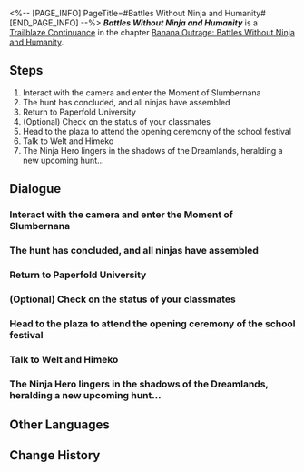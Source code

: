 <%-- [PAGE_INFO]
PageTitle=#Battles Without Ninja and Humanity#
[END_PAGE_INFO] --%>
{{Stub|Dialogue.}}
{{Mission Infobox
|id            = 1034210
|title         = 
|image         = Mission Battles Without Ninja and Humanity.png{{subst:void|<!--$UPLOAD:<<SpriteOutput/Chronicle/1034210.png>-<Mission Battles Without Ninja and Humanity.png>-<Fate's Atlas Images>>-->}}
|type          = Trailblaze Continuance
|event_name    = 
|chapter       = Banana Outrage: Battles Without Ninja and Humanity
|requirements  = [[Trailblaze Continuance]] ''[[Asdanian Rhapsody]]'' completed
|summary       = Bringing colored ink made from Rappa's memories, you arrive in the Moment of Slumbernana, a Dreamscape created by Profnana, and awaken everyone who has been transformed into monkeys. Together with Rappa, you defeat Profnana, the mastermind who has been exploiting all monkeys' desires. Although Profnana's true form escapes from Asdana, tranquility is restored to the Dreamscape and Paperfold University's anniversary festival can finally kick off again. While the crisis of the atavistic experiment may seem to be thwarted, it only marks the prelude to the Galaxy Rangers' next hunt...
|characters    = "Profnana"; Boothill; Confounded Resident; Dan Heng; March 7th; Mr. Reca; Perplexed Classmate; Rappa; Rappa & Boothill; Trailblazer
|startLocation = [[Penacony]] - [[Penacony Paperfold University College]]
|world         = Penacony
|area          = Penacony Paperfold University College
|prev          = Asdanian Rhapsody
|next          = 
|rewards       = Trailblaze EXP*500; Stellar Jade*60; Traveler's Guide*8; Lost Crystal*6; Credit*80,000
}}
'''''Battles Without Ninja and Humanity''''' is a [[Trailblaze Continuance]] in the chapter [[Banana Outrage: Battles Without Ninja and Humanity]].

==Steps==
# Interact with the camera and enter the Moment of Slumbernana
# The hunt has concluded, and all ninjas have assembled
# Return to Paperfold University
# (Optional) Check on the status of your classmates
# Head to the plaza to attend the opening ceremony of the school festival
# Talk to Welt and Himeko
# The Ninja Hero lingers in the shadows of the Dreamlands, heralding a new upcoming hunt...

<!--
==Gameplay Notes==

--><!--
==Trial Character==

-->
==Dialogue==
{{Stub Dialogue}}
{{Dialogue End}}

===Interact with the camera and enter the Moment of Slumbernana{{subst:void|<!--103421002-->}}===
{{Mission Description|type=continuance|location=Penacony Paperfold University College|update|The final stage is prepared, and the main actors need to soon take the spotlight. The camera is ready to go any time &mdash; and will definitely not stop.<br />Three trials for BananAdvisors, two pasts for the Ninja Hero, and one party hosted by the cowboy &mdash; all in readiness for the ultimate hunt. Are you ready?}}
{{Dialogue Start}}
:{{tx}}
{{Dialogue End}}

===The hunt has concluded, and all ninjas have assembled{{subst:void|<!--103421003-->}}===
{{Mission Description|type=continuance|location=Dreamflux Reef|update|The ultimate hunt is over, with the ninjas overcoming all the villains. The inhabitants of the Dreamlands can now enjoy a peaceful night's sleep, while for the Ninja Hero, this signals the beginning of a new adventure...}}
{{Dialogue Start}}
:{{tx}}
{{Dialogue End}}

===Return to Paperfold University{{subst:void|<!--103421004-->}}===
{{Mission Description|type=continuance|location=Penacony Paperfold University College|update|The story of ninjas and monkeys comes to a temporary close. As you all know, no matter what happens, academic life must continue, and the interrupted school festival must resume.<br />Join the truly joyous festival &mdash; Although your contributions may remain unrecognized to all, a ninja embodies the spirit of a mysterious hero who works in the shadows, seeking not fame but peace for all.}}
{{Dialogue Start}}
:{{tx}}
{{Dialogue End}}

===(Optional) Check on the status of your classmates{{subst:void|<!--103421005-->}}===
{{Dialogue Start}}
:{{tx}}
{{Dialogue End}}

===Head to the plaza to attend the opening ceremony of the school festival{{subst:void|<!--103421015-->}}===
{{Dialogue Start}}
:{{tx}}
{{Dialogue End}}

===Talk to Welt and Himeko{{subst:void|<!--103421013-->}}===
{{Dialogue Start}}
:{{tx}}
{{Dialogue End}}

===The Ninja Hero lingers in the shadows of the Dreamlands, heralding a new upcoming hunt...{{subst:void|<!--103421006-->}}===
{{Mission Description|type=continuance|location=Dream's Edge|update|While the war has ended, new adversaries will inevitably arise in realms devoid of justice. In a cosmos lacking laws, everyone must rely on their own abilities... Or forge their own way of the ninja.}}
{{Dialogue Start}}
:{{tx}}
{{Dialogue End}}

==Other Languages==
{{Other Languages
|en   = Battles Without Ninja and Humanity
|zhs  = 无忍义之战
|zht  = 無忍義之戰
|ja   = 忍義なき戦い
|ko   = 인의(忍義) 없는 전쟁
|es   = Batallas sin ninjas ni humanidad
|fr   = Une guerre sans pitié
|ru   = Битвы без ниндзя и жалости
|th   = สงครามไร้วิถีนินจา
|vi   = Trận Chiến Vô "Nhẫn" Nghĩa
|de   = Kämpfe ohne Ninjas und Menschlichkeit
|id   = Perang Tanpa Ninja dan Kemanusiaan
|pt   = Batalhas sem Ninja e sem Humanidade
}}

==Change History==
{{Change History|2.6}}
